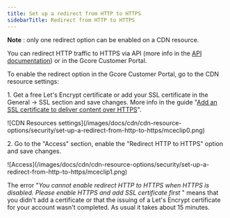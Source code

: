 ---
title: Set up a redirect from HTTP to HTTPS
sidebarTitle: Redirect from HTTP to HTTPS
---

**Note** : only one redirect option can be enabled on a CDN resource. 

You can redirect HTTP traffic to HTTPS via API (more info in the [API documentation](https://api.gcore.com/docs/cdn#tag/SSL-Certificates)) or in the Gcore Customer Portal. 

To enable the redirect option in the Gcore Customer Portal, go to the CDN resource settings: 

1\. Get a free Let's Encrypt certificate or add your SSL certificate in the General -> SSL section and save changes. More info in the guide "[Add an SSL certificate to deliver content over HTTPS](/cdn/ssl-certificates/add-an-ssl-certificate-to-deliver-content-over-https)".


<Frame>![CDN Resources settings](/images/docs/cdn/cdn-resource-options/security/set-up-a-redirect-from-http-to-https/mceclip0.png)</Frame>



2\. Go to the "Access" section, enable the "Redirect HTTP to HTTPS" option and save changes.


<Frame>![Access](/images/docs/cdn/cdn-resource-options/security/set-up-a-redirect-from-http-to-https/mceclip1.png)</Frame>



The error "_You cannot enable redirect HTTP to HTTPS when HTTPS is disabled. Please enable HTTPS and add SSL certificate first_ " means that you didn't add a certificate or that the issuing of a Let's Encrypt certificate for your account wasn't completed. As usual it takes about 15 minutes.